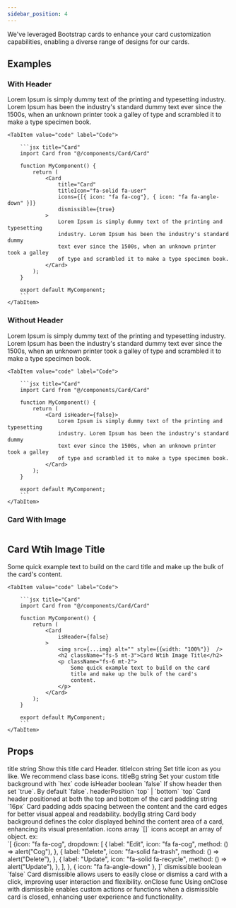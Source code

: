 ```yaml
---
sidebar_position: 4
---
```


We've leveraged Bootstrap cards to enhance your card customization capabilities, enabling a diverse range of designs for our cards.


## Examples

### With Header

<Tabs>
    <TabItem value="preview" label="Preview">
        <CodePreview>
            <Col md={6}>
                <Card 
                    title="Card" 
                    titleIcon="fa-solid fa-user" 
                    icons={[{ icon: "fa fa-cog"}, { icon: "fa fa-angle-down" }]}
                    dismissible={true}
                >
                    Lorem Ipsum is simply dummy text of the printing and typesetting industry. Lorem Ipsum has been the industry's standard dummy text ever since the 1500s, when an unknown printer took a galley of type and scrambled it to make a type specimen book.
                </Card>
            </Col>
        </CodePreview>
    </TabItem>
    
    <TabItem value="code" label="Code">

        ```jsx title="Card"
        import Card from "@/components/Card/Card"

        function MyComponent() {
            return (
                <Card 
                    title="Card" 
                    titleIcon="fa-solid fa-user" 
                    icons={[{ icon: "fa fa-cog"}, { icon: "fa fa-angle-down" }]}
                    dismissible={true}
                >
                    Lorem Ipsum is simply dummy text of the printing and typesetting 
                    industry. Lorem Ipsum has been the industry's standard dummy 
                    text ever since the 1500s, when an unknown printer took a galley 
                    of type and scrambled it to make a type specimen book.
                </Card>
            );
        }

        export default MyComponent;
        ```
    </TabItem>
</Tabs>

### Without Header

<Tabs>
    <TabItem value="preview" label="Preview">
        <CodePreview>
            <Col md={6}>
                <Card isHeader={false}>
                    Lorem Ipsum is simply dummy text of the printing and typesetting 
                    industry. Lorem Ipsum has been the industry's standard dummy 
                    text ever since the 1500s, when an unknown printer took a galley 
                    of type and scrambled it to make a type specimen book.
                </Card>
            </Col>
        </CodePreview>
    </TabItem>
    
    <TabItem value="code" label="Code">

        ```jsx title="Card"
        import Card from "@/components/Card/Card"

        function MyComponent() {
            return (
                <Card isHeader={false}>
                    Lorem Ipsum is simply dummy text of the printing and typesetting 
                    industry. Lorem Ipsum has been the industry's standard dummy 
                    text ever since the 1500s, when an unknown printer took a galley 
                    of type and scrambled it to make a type specimen book.
                </Card>
            );
        }

        export default MyComponent;
        ```
    </TabItem>
</Tabs>

### Card With Image

<Tabs>
    <TabItem value="preview" label="Preview">
        <CodePreview>
            <Col md={6}>
                <Card
                    isHeader={false}
                >
                    <img src={placeholderImage} alt="" style={{width: "100%"}}  />
                    <h2 className="fs-5 mt-3">Card Wtih Image Title</h2>
                    <p className="fs-6 mt-2">
                        Some quick example text to build on the card
                        title and make up the bulk of the card's
                        content.
                    </p>
                </Card>
            </Col>
        </CodePreview>
    </TabItem>
    
    <TabItem value="code" label="Code">

        ```jsx title="Card"
        import Card from "@/components/Card/Card"

        function MyComponent() {
            return (
                <Card
                    isHeader={false}
                >
                    <img src={...img} alt="" style={{width: "100%"}}  />
                    <h2 className="fs-5 mt-3">Card Wtih Image Title</h2>
                    <p className="fs-6 mt-2">
                        Some quick example text to build on the card
                        title and make up the bulk of the card's
                        content.
                    </p>
                </Card>
            );
        }

        export default MyComponent;
        ```
    </TabItem>
</Tabs>

## Props

<FeatureTable>
    <tr>
        <td>title</td>
        <td>string</td>
        <td></td>
        <td>Show this title card Header.</td>
    </tr>
    <tr>
        <td>titleIcon</td>
        <td>string</td>
        <td></td>
        <td>Set title icon as you like. We recommend class base icons.</td>
    </tr>
    <tr>
        <td>titleBg</td>
        <td>string</td>
        <td></td>
        <td>Set your custom title background with `hex` code</td>
    </tr>
    <tr>
        <td>isHeader</td>
        <td>boolean</td>
        <td>`false`</td>
        <td>If show header then set `true`. By default `false`.</td>
    </tr>
    <tr>
        <td>headerPosition</td>
        <td>`top` | `bottom`</td>
        <td>`top`</td>
        <td>Card header positioned at both the top and bottom of the card</td>
    </tr>
    <tr>
        <td>padding</td>
        <td>string</td>
        <td>`16px`</td>
        <td>Card padding adds spacing between the content and the card edges for better visual appeal and readability.</td>
    </tr>
    <tr>
        <td>bodyBg</td>
        <td>string</td>
        <td></td>
        <td>Card body background defines the color displayed behind the content area of a card, enhancing its visual presentation.</td>
    </tr>
    <tr>
        <td>icons</td>
        <td>array</td>
        <td>`[]`</td>
        <td>icons accept an array of object. ex: <br/> 
        `[ {icon: "fa fa-cog", dropdown: [ { label: "Edit", icon: "fa fa-cog", method: () => alert("Cog"), }, { label: "Delete", icon: "fa-solid fa-trash", method: () => alert("Delete"), }, { label: "Update", icon: "fa-solid fa-recycle", method: () => alert("Update"), }, ], }, { icon: "fa fa-angle-down" }, ]` </td>
    </tr>
    <tr>
        <td>dismissible</td>
        <td>boolean</td>
        <td>`false`</td>
        <td>Card dismissible allows users to easily close or dismiss a card with a click, improving user interaction and flexibility.</td>
    </tr>
    <tr>
        <td>onClose</td>
        <td>func</td>
        <td></td>
        <td>Using onClose with dismissible enables custom actions or functions when a dismissible card is closed, enhancing user experience and functionality.</td>
    </tr>

</FeatureTable>